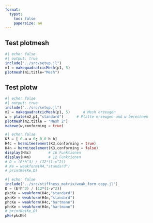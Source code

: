 ```yaml
---
format:
  typst:
    toc: false
    papersize: a4
---
```


## Test plotmesh
```julia
#| echo: false
#| output: true
include("../src/setup.jl")
m1 = makequadratcicMesh(p1, 5)
plotmesh(m1;title="Mesh")
```

## Test plotw 

```julia
#| echo: false
#| output: true
include("../src/setup.jl")
m2 = makequadratcicMesh(p1, 5)      # Mesh erzeugen
w = plate(m2,p1,"standard")      # Platte erzeugen und w berechnen
plotmesh(m2;title = "Mesh 2")
makewe(w,conforming = true)
```

```julia
#| echo: false
K3 = [ 0 a a 0; 0 0 b b]
H4c = hermiteelement(K3,conforming = true)
H4n = hermiteelement(K3,conforming = false)
display(H4c)        # 16 Funktionen
display(H4n)        # 12 Funktionen
# D = (E*h^3) / (12*(1-ν^2))
# Ke = weakform(H4,"standard")
# printKe(Ke,D)
```
```julia
#| echo: false
include("../src/stiffness_matrix/weak_form copy.jl")
D = (E*h^3) / (12*(1-ν^2))
pkcKe = weakform(H4c,"standard")
pknKe = weakform(H4n,"standard")
phcKe = weakform(H4c,"hartmann")
phnKe = weakform(H4n,"hartmann")
# printKe(Ke,D)
pKe(pkcKe)
```
